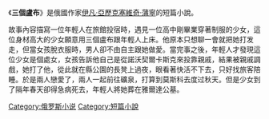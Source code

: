 {{unreferenced|time=2019-04-11T08:51:03+00:00}}
《'''三個盧布'''》是俄國作家[[伊凡·亞歷克塞維奇·蒲寧|伊凡·亞歷克塞維奇·蒲寧]]的短篇小說。

故事內容描寫一位年輕人在旅館投宿時，遇見一位高中剛畢業穿著制服的少女，這位身材高大的少女願意用三個盧布跟年輕人上床。他原本只想聊一會就把她打发走，但當女孩脫衣服時，男人卻不由自主跟她做愛。當完事之後，年輕人才發現這位少女是個處女，女孩告訴他自己是從諾沃契爾卡斯克來投靠親戚，結果被親戚調戲，她打了他，從此就在縣公園的長凳上過夜，眼看著快活不下去，只好找旅客陪睡。於是兩人戀愛了，兩人一起前往礦泉，打算到莫斯科去度过秋天。但是少女到了隔年春天卻得急病死去，年輕人將她葬在雅爾達公墓。
{{Novel-stub}}

[[Category:俄罗斯小说|Category:俄罗斯小说]]
[[Category:短篇小說|Category:短篇小說]]